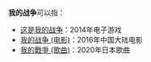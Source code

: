 '''我的战争'''可以指：
* [[这是我的战争|这是我的战争]]：2014年电子游戏
* [[我的战争_(电影)|我的战争 (电影)]]：2016年中国大陆电影
* [[我的戰爭_(歌曲)|我的戰爭 (歌曲)]]：2020年日本歌曲

{{disambig}}